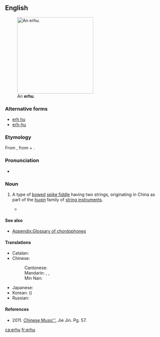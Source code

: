 ==English==
{{wikipedia}}
[[Image:Erhu.png|thumb|250px|An '''erhu'''.]]

===Alternative forms===
* [[erh hu]]
* [[erh-hu]]

===Etymology===
From {{etyl|cmn|en}} {{l|cmn|二胡|tr=èrhú|sc=Hans}}, from {{m|cmn|二||two}} + {{m|cmn|胡||fiddle; short for [[胡琴]], a family of Chinese vertical fiddles}}.

===Pronunciation===
* {{IPA|/ˈɜːhuː/|lang=en}}

===Noun===
{{en-noun|erhu|erhus}}

# {{label|en|musical instrument}} A type of [[bowed]] [[spike fiddle]] having two strings, originating in China as part of the ''[[huqin]]'' family of [[string instrument]]s.
#* {{quote-journal|date=March 10, 2009|author=Jennifer 8. Lee|title=Cherished Instrument Is Gone, and to Its Owner, Loss Is Like a Death|work=New York Times|url=http://www.nytimes.com/2009/03/10/nyregion/10erhu.html
|passage=Searches on Craigslist turned up no ads for '''erhus''', wanted or offered, though there was a posting for an instrument found on the Lower East Side (the owner must identify the instrument).}}

====See also====
* [[Appendix:Glossary of chordophones]]

====Translations====
{{trans-top|Chinese fiddle}}
* Catalan: {{t+|ca|erhu|m}}
* Chinese:
*: Cantonese: {{t|yue|二胡|tr=ji6 wu4-2|sc=Hani}}
*: Mandarin: {{t+|cmn|二胡|tr=èrhú|sc=Hani}}, {{t+|cmn|南胡|tr=nánhú|sc=Hani}}, {{t+|cmn|二弦|tr=èrxián|sc=Hani}}
*: Min Nan: {{t|nan|二胡|tr=[[jī-ô͘]]|sc=Hans}}
{{trans-mid}}
* Japanese: {{t|ja|二胡|tr=にこ, niko}}
* Korean: {{t|ko|이호|tr=iho}} ({{t|ko|二胡}})
* Russian: {{t+|ru|эрху́|n}}
{{trans-bottom}}

====References====
* 2011. [https://books.google.com/books?id=9MI6JHKw9BQC&pg=PA57&dq=erhu&hl=en&sa=X&ved=0CEkQ6AEwBmoVChMI2Jyc28vwxwIVBj8-Ch0ZwApG#v=onepage&q=erhu&f=false Chinese Music''.] Jie Jin. Pg. 57.

[[ca:erhu]]
[[fr:erhu]]